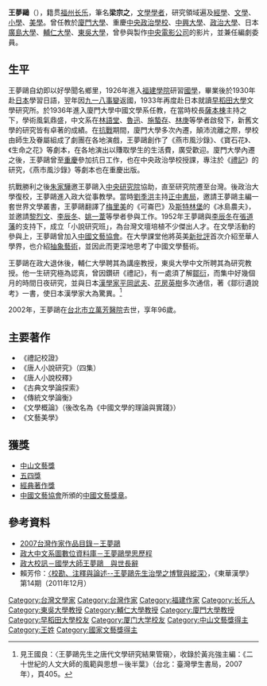 '''王夢鷗'''（{{bd|1907年|7月12日|2002年|9月22日|catIdx=王}}），籍贯[[福州|福州]][[长乐市|长乐]]，筆名'''梁宗之'''，[[文學學者|文學學者]]，研究領域遍及[[經學|經學]]、[[文學|文學]]、[[小學|小學]]、[[美學|美學]]。曾任教於[[廈門大學|廈門大學]]、重慶[[中央政治學校|中央政治學校]]、[[國立中興大學|中興大學]]、[[政治大學|政治大學]]、日本[[廣島大學|廣島大學]]、[[輔仁大學|輔仁大學]]、[[東吳大學_(台灣)|東吳大學]]，曾參與製作[[中央電影公司|中央電影公司]]的影片，並兼任編劇委員。

== 生平 ==
王夢鷗自幼即以好學聞名鄉里，1926年進入[[福建學院|福建學院]]研習[[國學|國學]]，畢業後於1930年赴[[日本|日本]]學習日語，翌年因[[九一八事變|九一八事變]]返國，1933年再度赴日本就讀[[早稻田大學|早稻田大學]]文學研究所。於1936年進入廈門大學中國文學系任教，在當時校長[[薩本棟|薩本棟]]主持之下，學術風氣鼎盛，中文系在[[林語堂|林語堂]]、[[魯迅|魯迅]]、[[施蟄存|施蟄存]]、[[林庚|林庚]]等學者啟發下，新舊文學的研究皆有卓著的成績。在[[抗戰|抗戰]]期間，廈門大學多次內遷，顛沛流離之際，學校由師生及眷屬組成了劇團在各地演戲，王夢鷗創作了《燕市風沙錄》、《寶石花》、《生命之花》等劇本，在各地演出以賺取學生的生活費，廣受歡迎。廈門大學內遷之後，王夢鷗曾至[[重慶|重慶]]參加抗日工作，也在中央政治學校授課，專注於《[[禮記|禮記]]》的研究，《燕市風沙錄》等劇本也在重慶出版。

抗戰勝利之後[[朱家驊|朱家驊]]邀王夢鷗入[[中央研究院|中央研究院]]協助，直至研究院遷至台灣。後政治大學復校，王夢鷗進入政大從事教學。當時[[劉季洪|劉季洪]]主持[[正中書局|正中書局]]，邀請王夢鷗主編一套世界文學叢書，王夢鷗翻譯了[[梅里美|梅里美]]的《可崙巴》及[[斯特林堡|斯特林堡]]的《冰島農夫》，並邀請[[黎烈文|黎烈文]]、[[李辰冬|李辰冬]]、[[姚一葦|姚一葦]]等學者參與工作。1952年王夢鷗與[[李辰冬|李辰冬]]在[[張道藩|張道藩]]的支持下，成立「小說研究班」，為台灣文壇培植不少傑出人才。在文學活動的參與上，王夢鷗曾加入[[中國文藝協會|中國文藝協會]]。在大學課堂他將英美[[新批評|新批評]]首次介紹至華人學界，也介紹[[抽象藝術|抽象藝術]]，並因此而更深地思考了中國文學藝術。

王夢鷗在政大退休後，輔仁大學聘其為講座教授，東吳大學中文所聘其為研究教授。他一生研究極為認真，曾因鑽研《禮記》，有一處須了解[[鄒衍|鄒衍]]，而集中好幾個月的時間日夜研究，並與日本[[漢學家|漢學家]][[平岡武夫|平岡武夫]]、[[花房英樹|花房英樹]]多次通信，著《鄒衍遺說考》一書，使日本漢學家大為驚異。<ref>見王國良：〈王夢鷗先生之唐代文學研究結果管窺〉，收錄於黃兆強主編：《二十世紀的人文大師的風範與思想－後半葉》（台北：臺灣學生書局，2007年），頁405。</ref>

2002年，王夢鷗在[[台北市立萬芳醫院|台北市立萬芳醫院]]去世，享年96歲。

== 主要著作 ==
*《禮記校證》
*《唐人小說研究》（四集）
*《唐人小說校釋》
*《古典文學論探索》
*《傳統文學論衡》
*《文學概論》（後改名為《中國文學的理論與實踐》）
*《文藝美學》

== 獲獎 ==
*[[中山文藝獎|中山文藝獎]]
*[[五四獎|五四獎]]
*[[經典著作獎|經典著作獎]]
*[[中國文藝協會|中國文藝協會]]所頒的[[中國文藝獎章|中國文藝獎章]]。

==參考資料==
{{Reflist}}
*[http://www3.nmtl.gov.tw/writer2/writer_detail.php?id=184 2007台灣作家作品目錄－王夢鷗] {{Wayback|url=http://www3.nmtl.gov.tw/writer2/writer_detail.php?id=184 |date=20160304132520 }}
*[https://sites.google.com/site/chineselibnccu/wang-meng-ou 政大中文系圖數位資料庫－王夢鷗學思歷程] {{Wayback|url=https://sites.google.com/site/chineselibnccu/wang-meng-ou |date=20111214205150 }}
*[http://info.nccu.edu.tw/news.php?tbep_id=1016&tbinfo_id=56 政大校訊－國學大師王夢鷗　與世長辭]{{dead link|date=2018年3月 |bot=InternetArchiveBot |fix-attempted=yes }}
*賴芳伶：[http://www.cll.ndhu.edu.tw/files/archive/859_56e8880d.pdf 〈校勘、注釋與論述--王夢鷗先生治學之博覽與縱深〉]{{dead link|date=2018年3月 |bot=InternetArchiveBot |fix-attempted=yes }}，《東華漢學》第14期（2011年12月）

{{Authority control}}
{{DEFAULTSORT:W}}
[[Category:台灣文學家|Category:台灣文學家]]
[[Category:台灣作家|Category:台灣作家]]
[[Category:福建作家|Category:福建作家]]
[[Category:长乐人|Category:长乐人]]
[[Category:東吳大學教授|Category:東吳大學教授]]
[[Category:輔仁大學教授|Category:輔仁大學教授]]
[[Category:廈門大學教授|Category:廈門大學教授]]
[[Category:早稻田大學校友|Category:早稻田大學校友]]
[[Category:厦门大学校友|Category:厦门大学校友]]
[[Category:中山文藝獎得主|Category:中山文藝獎得主]]
[[Category:王姓|Category:王姓]]
[[Category:國家文藝獎得主|Category:國家文藝獎得主]]